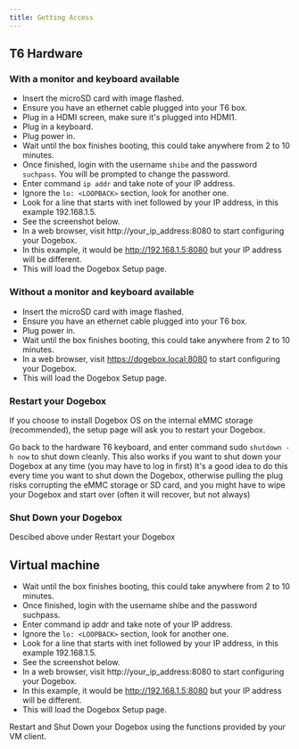 ```yaml
---
title: Getting Access
---
```


## T6 Hardware
### With a monitor and keyboard available

- Insert the microSD card with image flashed.
- Ensure you have an ethernet cable plugged into your T6 box.
- Plug in a HDMI screen, make sure it's plugged into HDMI1.
- Plug in a keyboard.
- Plug power in.
- Wait until the box finishes booting, this could take anywhere from 2 to 10 minutes.
- Once finished, login with the username `shibe` and the password `suchpass`. You will be prompted to change the password.
- Enter command `ip addr` and take note of your IP address.
- Ignore the `lo: <LOOPBACK>` section, look for another one.
- Look for a line that starts with inet followed by your IP address, in this example 192.168.1.5.
- See the screenshot below.
- In a web browser, visit http://your_ip_address:8080 to start configuring your Dogebox.
- In this example, it would be http://192.168.1.5:8080 but your IP address will be different.
- This will load the Dogebox Setup page.

### Without a monitor and keyboard available
- Insert the microSD card with image flashed.
- Ensure you have an ethernet cable plugged into your T6 box.
- Plug power in.
- Wait until the box finishes booting, this could take anywhere from 2 to 10 minutes.
- In a web browser, visit https://dogebox.local:8080 to start configuring your Dogebox.
- This will load the Dogebox Setup page.

### Restart your Dogebox
If you choose to install Dogebox OS on the internal eMMC storage (recommended), the setup page will ask you to restart your Dogebox.

Go back to the hardware T6 keyboard, and enter command sudo `shutdown -h now` to shut down cleanly.
This also works if you want to shut down your Dogebox at any time (you may have to log in first)
It's a good idea to do this every time you want to shut down the Dogebox, otherwise pulling the plug risks corrupting the eMMC storage or SD card, and you might have to wipe your Dogebox and start over (often it will recover, but not always)

### Shut Down your Dogebox
Descibed above under Restart your Dogebox

## Virtual machine
- Wait until the box finishes booting, this could take anywhere from 2 to 10 minutes.
- Once finished, login with the username shibe and the password suchpass.
- Enter command ip addr and take note of your IP address.
- Ignore the `lo: <LOOPBACK>` section, look for another one.
- Look for a line that starts with inet followed by your IP address, in this example 192.168.1.5.
- See the screenshot below.
- In a web browser, visit http://your_ip_address:8080 to start configuring your Dogebox.
- In this example, it would be http://192.168.1.5:8080 but your IP address will be different.
- This will load the Dogebox Setup page.

Restart and Shut Down your Dogebox using the functions provided by your VM client.